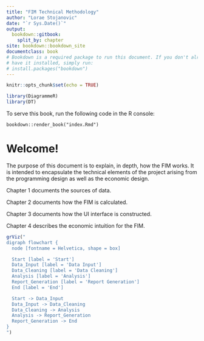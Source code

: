 ```yaml
---
title: "FIM Technical Methodology"
author: "Lorae Stojanovic"
date: "`r Sys.Date()`"
output: 
  bookdown::gitbook:
    split_by: chapter
site: bookdown::bookdown_site
documentclass: book
# Bookdown is a required package to run this document. If you don't already
# have it installed, simply run:
# install.packages("bookdown")
---
```


```r
knitr::opts_chunk$set(echo = TRUE)

library(DiagrammeR)
library(DT)

```

To serve this book, run the following code in the R console:
```
bookdown::render_book("index.Rmd")
```

# Welcome!
The purpose of this document is to explain, in depth, how the FIM works. It is intended to encapsulate the technical elements of the project arising from the programming design as well as the economic design.

Chapter 1 documents the sources of data.

Chapter 2 documents how the FIM is calculated.

Chapter 3 documents how the UI interface is constructed.

Chapter 4 describes the economic intuition for the FIM.

```r
grViz("
digraph flowchart {
  node [fontname = Helvetica, shape = box]

  Start [label = 'Start']
  Data_Input [label = 'Data Input']
  Data_Cleaning [label = 'Data Cleaning']
  Analysis [label = 'Analysis']
  Report_Generation [label = 'Report Generation']
  End [label = 'End']

  Start -> Data_Input
  Data_Input -> Data_Cleaning
  Data_Cleaning -> Analysis
  Analysis -> Report_Generation
  Report_Generation -> End
}
")
```
